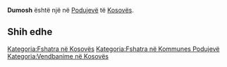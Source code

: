 {{Fshat në 
 | Emri                = Dumosh
 | EmriAlt                = 
 | NAME_SHORT_FORM=      
 | NAME_GENERIC=      
 | NAME_SORT_NAME_RO=      DUMOSH
 | FULL_NAME_RO = Dumosh
 | FULL_NAME_ND_RO=Dumosh
 | SORT_NAME_RG=DUMOSH
 | FULL_NAME_RG=Dumosh
 | FULL_NAME_ND_RG=Dumosh
 | SRP_NAME_SHORT_FORM=      
 | SRP_NAME_GENERIC=      
 | SRP_NAME_SORT_NAME_RO=      
 | SRP_FULL_NAME_RO = 
 | SRP_FULL_NAME_ND_RO=
 | SRP_SORT_NAME_RG=
 | SRP_FULL_NAME_RG=
 | SRP_FULL_NAME_ND_RG=
 | Emri (Rasa dhanore) = 
 | Figura              = 
 | Shteti              = Kosovo
 | Komuna              = Podujevë
 | Kodi postar         = 
 | Sipërfaqja          = 

 | Popullsia           = 

 | Regj. i popullsisë  = 
 | Dend. e popullsisë  = 
 | Faqja zyrtare       = 
 <!--- Koordinatat ----> 
 | Gjerësia            = 42.854722
 | Gjatësia            = 21.217222
 | Lartësia            = 
}}
'''Dumosh''' është një [[]] në [[Podujevë]] të [[Kosovës]].

<!-- == Gjeografia == -->
<!-- == Historia == -->
<!-- == Demografia == -->
== Shih edhe ==
{{Komuna Podujevë}}
{{Kosovo-Administrata-Cung}}

[[Kategoria:Fshatra në Kosovës]]
[[Kategoria:Fshatra në Kommunes Podujevë]]
[[Kategoria:Vendbanime në Kosovës]]